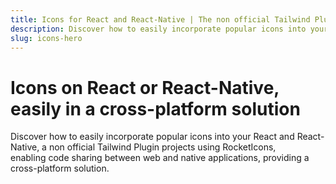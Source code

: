 ```yaml
---
title: Icons for React and React-Native | The non official Tailwind Plugin
description: Discover how to easily incorporate popular icons into your React and React-Native, a non official Tailwind Plugin projects using RocketIcons, enabling code sharing between web and native applications, providing a cross-platform solution.
slug: icons-hero
---
```


# Icons on React or React-Native, easily in a cross-platform solution
Discover how to easily incorporate popular icons into your React and React-Native, a non official Tailwind Plugin projects using RocketIcons,  
enabling code sharing between web and native applications, providing a cross-platform solution.
